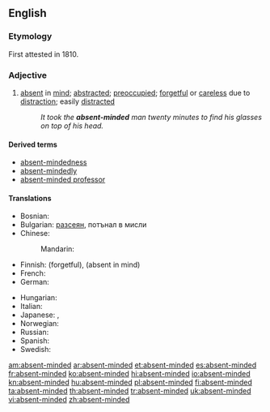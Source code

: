 ==English==

===Etymology===
First attested in 1810. {{compound|absent|minded}}

===Adjective===
{{en-adj}}

# [[absent]] in [[mind]]; [[abstracted]]; [[preoccupied]]; [[forgetful]] or [[careless]] due to [[distract]]ion; easily [[distract]]ed
#: ''It took the '''absent-minded''' man twenty minutes to find his glasses on top of his head.''

====Derived terms====
* [[absent-mindedness]]
* [[absent-mindedly]]
* [[absent-minded professor]]

====Translations====
{{trans-top|absent in mind}}
* Bosnian: {{t|bs|rasejan}}
* Bulgarian: [[разсеян]], потънал в мисли
* Chinese:
*: Mandarin: {{t|zh|心不在焉|tr=xīnbùzàiyān|sc=Hani}}
* Finnish: {{t-|fi|hajamielinen}} (forgetful), {{t-|fi|poissaoleva}} (absent in mind)
* French: {{t+|fr|distrait}}
* German: {{t|de|zerstreut}}
{{trans-mid}}
* Hungarian: {{t|hu|szórakozott}}
* Italian: {{t-|it|svanito}}
* Japanese: {{t|ja|ぼんやり|tr=bon'yari|sc=Jpan}}, {{t|ja|上の空|tr=うわのそらの, uwa-no sora-no|alt=上の空の|sc=Jpan}}
* Norwegian: {{t-|no|distré}}
* Russian: {{t|ru|рассеянный|tr=rasséjannyj|sc=Cyrl}}
* Spanish: {{t+|es|distraído}}
* Swedish: {{t|sv|tankspridd}}
{{trans-bottom}}

[[am:absent-minded]]
[[ar:absent-minded]]
[[et:absent-minded]]
[[es:absent-minded]]
[[fr:absent-minded]]
[[ko:absent-minded]]
[[hi:absent-minded]]
[[io:absent-minded]]
[[kn:absent-minded]]
[[hu:absent-minded]]
[[pl:absent-minded]]
[[fi:absent-minded]]
[[ta:absent-minded]]
[[th:absent-minded]]
[[tr:absent-minded]]
[[uk:absent-minded]]
[[vi:absent-minded]]
[[zh:absent-minded]]